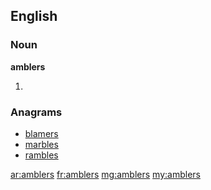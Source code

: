 ==English==

===Noun===
'''amblers'''

# {{plural of|[[ambler]]}}

===Anagrams===
* [[blamers#English|blamers]]
* [[marbles#English|marbles]]
* [[rambles#English|rambles]]

[[ar:amblers]]
[[fr:amblers]]
[[mg:amblers]]
[[my:amblers]]